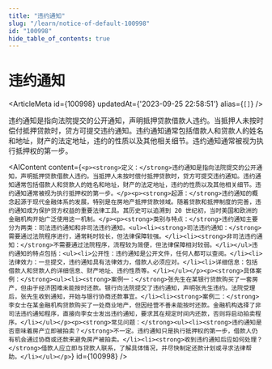 ```yaml
---
title: "违约通知"
slug: "/learn/notice-of-default-100998"
id: "100998"
hide_table_of_contents: true
---
```



# 违约通知

<ArticleMeta id={100998} updatedAt={'2023-09-25 22:58:51'} alias={`[]`} />
<div className='border-solid border-b border-t-0 my-4 border-[var(--ifm-color-gray-300)]' />

违约通知是指向法院提交的公开通知，声明抵押贷款借款人违约。当抵押人未按时偿付抵押贷款时，贷方可提交违约通知。违约通知通常包括借款人和贷款人的姓名和地址，财产的法定地址，违约的性质以及其他相关细节。违约通知通常被视为执行抵押权的第一步。

<AIContent content={`<p><strong>定义：</strong>违约通知是指向法院提交的公开通知，声明抵押贷款借款人违约。当抵押人未按时偿付抵押贷款时，贷方可提交违约通知。违约通知通常包括借款人和贷款人的姓名和地址，财产的法定地址，违约的性质以及其他相关细节。违约通知通常被视为执行抵押权的第一步。</p><p><strong>起源：</strong>违约通知的概念起源于现代金融体系的发展，特别是在房地产抵押贷款领域。随着贷款和抵押制度的完善，违约通知成为保护贷方权益的重要法律工具。其历史可以追溯到 20 世纪初，当时美国和欧洲的金融机构开始广泛使用这一机制。</p><p><strong>类别与特点：</strong>违约通知主要分为两类：司法违约通知和非司法违约通知。<ul><li><strong>司法违约通知：</strong>需要通过法院程序进行，通常耗时较长，但法律保障较强。</li><li><strong>非司法违约通知：</strong>不需要通过法院程序，流程较为简便，但法律保障相对较弱。</li></ul>违约通知的特点包括：<ul><li>公开性：违约通知是公开文件，任何人都可以查阅。</li><li>法律效力：一旦提交，违约通知具有法律效力，借款人必须应对。</li><li>详细信息：包括借款人和贷款人的详细信息、财产地址、违约性质等。</li></ul></p><p><strong>具体案例：</strong><ul><li><strong>案例一：</strong>张先生在某银行贷款购买了一套房产，但由于经济困难未能按时还款。银行向法院提交了违约通知，声明张先生违约。法院受理后，张先生收到通知，开始与银行协商还款事宜。</li><li><strong>案例二：</strong>李女士在某金融机构贷款购买了一处商业地产，但因经营不善未能按时还款。金融机构选择了非司法违约通知程序，直接向李女士发出违约通知，要求其在规定时间内还款，否则将启动拍卖程序。</li></ul></p><p><strong>常见问题：</strong><ul><li><strong>违约通知是否意味着房产立即被拍卖？</strong>不一定。违约通知只是执行抵押权的第一步，借款人仍有机会通过协商或还款来避免房产被拍卖。</li><li><strong>收到违约通知后应如何处理？</strong>借款人应立即与贷款人联系，了解具体情况，并尽快制定还款计划或寻求法律帮助。</li></ul></p>`} id={100998} />
